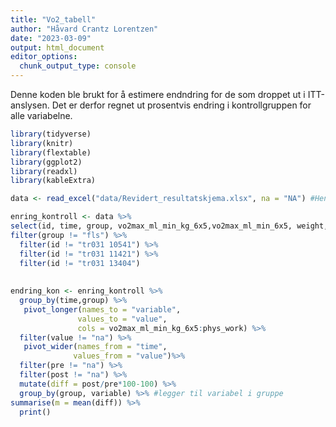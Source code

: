 ```yaml
---
title: "Vo2_tabell"
author: "Håvard Crantz Lorentzen"
date: "2023-03-09"
output: html_document
editor_options: 
  chunk_output_type: console
---
```


Denne koden ble brukt for å estimere endndring for de som droppet ut i ITT-anslysen.
Det er derfor regnet ut prosentvis endring i kontrollgruppen for alle variabelne.

```r
library(tidyverse)
library(knitr)
library(flextable)
library(ggplot2)
library(readxl)
library(kableExtra)

data <- read_excel("data/Revidert_resultatskjema.xlsx", na = "NA") #Henter data

enring_kontroll <- data %>%
select(id, time, group, vo2max_ml_min_kg_6x5,vo2max_ml_min_6x5, weight, chair_stand_test, o2_puls_ml, hf_max, rer_max_30sek, bfmax_30sek, Ve_L_min_max_30sek,time_to_exhaustion, borg_end,lac, time_to_exhaustion,`arbec_%_maksHF`,`arbec_%_o2max`,arbec_mean_o2,arbec_vo2_ml_min, arbec_RER, arbec_HF, arbec_ve_l_min, arbec_vco2_ml_min, lean_mass, fat_mass, one_rm_newton, one_rm_watt,pmax_left, pmax_right, fmax_left, fmax_right, phys_act, phys_work) %>%
filter(group != "fls") %>%
  filter(id != "tr031 10541") %>%
  filter(id != "tr031 11421") %>%
  filter(id != "tr031 13404") 
 
  
endring_kon <- enring_kontroll %>%
  group_by(time,group) %>%
   pivot_longer(names_to = "variable", 
               values_to = "value", 
               cols = vo2max_ml_min_kg_6x5:phys_work) %>%
  filter(value != "na") %>%
   pivot_wider(names_from = "time",
              values_from = "value")%>%
  filter(pre != "na") %>%
  filter(post != "na") %>%
  mutate(diff = post/pre*100-100) %>%
  group_by(group, variable) %>% #legger til variabel i gruppe
summarise(m = mean(diff)) %>%
  print()
```



